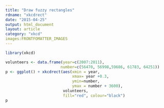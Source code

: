 ```yaml
---
title: "Draw fuzzy rectangles"
rdname: "xkcdrect"
date: "2015-04-25"
output: html_document
layout: article
category: "xkcd"
images:FRONTFOMATTER_IMAGES
---
```


```r
library(xkcd)
```

```r

volunteers <- data.frame(year=c(2007:2011),
                        number=c(56470, 56998,59686, 61783, 64251))
p <- ggplot() + xkcdrect(aes(xmin = year,
                             xmax= year +0.3,
                             ymin=number,
                             ymax = number + 3600),
                         volunteers,
                         fill="red", colour="black")
p



```